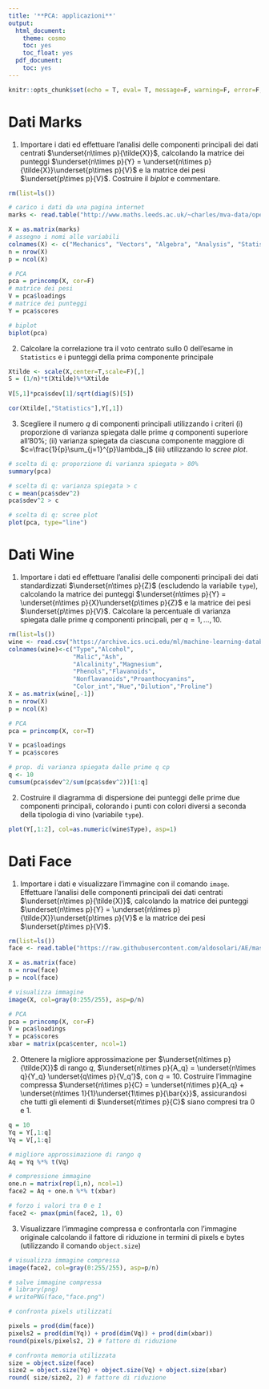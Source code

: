 ```yaml
---
title: '**PCA: applicazioni**'
output:
  html_document:
    theme: cosmo
    toc: yes
    toc_float: yes
  pdf_document:
    toc: yes
---
```


```r
knitr::opts_chunk$set(echo = T, eval= T, message=F, warning=F, error=F, comment=NA, cache=F, R.options=list(width=220))
```


# Dati Marks

1. Importare i dati ed effettuare l'analisi delle componenti principali dei dati centrati $\underset{n\times p}{\tilde{X}}$, calcolando la matrice dei 
punteggi $\underset{n\times p}{Y} = \underset{n\times p}{\tilde{X}}\underset{p\times p}{V}$ e la matrice dei 
pesi $\underset{p\times p}{V}$. Costruire il *biplot* e commentare. 

```r
rm(list=ls())

# carico i dati da una pagina internet
marks <- read.table("http://www.maths.leeds.ac.uk/~charles/mva-data/openclosedbook.dat",header = TRUE)

X = as.matrix(marks)
# assegno i nomi alle variabili
colnames(X) <- c("Mechanics", "Vectors", "Algebra", "Analysis", "Statistics")
n = nrow(X)
p = ncol(X)

# PCA
pca = princomp(X, cor=F)
# matrice dei pesi
V = pca$loadings
# matrice dei punteggi
Y = pca$scores

# biplot
biplot(pca)
```

2. Calcolare la correlazione tra il voto centrato sullo 0 dell'esame in `Statistics` e i punteggi della prima componente principale

```r
Xtilde <- scale(X,center=T,scale=F)[,]
S = (1/n)*t(Xtilde)%*%Xtilde
  
V[5,1]*pca$sdev[1]/sqrt(diag(S)[5])

cor(Xtilde[,"Statistics"],Y[,1])
```

3. Scegliere il numero $q$ di componenti principali utilizzando i 
criteri (i) proporzione di varianza spiegata dalle prime $q$ componenti superiore all'80\%; (ii) varianza spiegata da ciascuna componente maggiore di $c=\frac{1}{p}\sum_{j=1}^{p}\lambda_j$ (iii) utilizzando lo *scree plot*.

```r
# scelta di q: proporzione di varianza spiegata > 80%
summary(pca)

# scelta di q: varianza spiegata > c
c = mean(pca$sdev^2)
pca$sdev^2 > c

# scelta di q: scree plot
plot(pca, type="line")
```

# Dati Wine

1. Importare i dati ed effettuare l'analisi delle componenti principali dei dati standardizzati $\underset{n\times p}{Z}$ (escludendo la variabile `type`), calcolando la matrice dei 
punteggi $\underset{n\times p}{Y} = \underset{n\times p}{X}\underset{p\times p}{Z}$ e la matrice dei 
pesi $\underset{p\times p}{V}$. Calcolare la percentuale di varianza spiegata dalle prime $q$ componenti principali, per $q=1,\ldots,10$. 


```r
rm(list=ls())
wine <- read.csv("https://archive.ics.uci.edu/ml/machine-learning-databases/wine/wine.data", header  = FALSE)
colnames(wine)<-c("Type","Alcohol",
                  "Malic","Ash",
                  "Alcalinity","Magnesium",
                  "Phenols","Flavanoids",
                  "Nonflavanoids","Proanthocyanins",
                  "Color_int","Hue","Dilution","Proline")
X = as.matrix(wine[,-1])
n = nrow(X)
p = ncol(X)

# PCA
pca = princomp(X, cor=T)

V = pca$loadings
Y = pca$scores

# prop. di varianza spiegata dalle prime q cp
q <- 10
cumsum(pca$sdev^2/sum(pca$sdev^2))[1:q]
```

2. Costruire il diagramma di dispersione dei punteggi delle prime due componenti principali, colorando i punti con colori diversi a seconda della tipologia di vino (variabile `type`). 

```r
plot(Y[,1:2], col=as.numeric(wine$Type), asp=1)
```



# Dati Face

1. Importare i dati e visualizzare l'immagine con il comando `image`.  Effettuare l'analisi delle componenti 
principali dei dati centrati $\underset{n\times p}{\tilde{X}}$, calcolando la matrice dei 
punteggi $\underset{n\times p}{Y} = \underset{n\times p}{\tilde{X}}\underset{p\times p}{V}$ e la matrice dei 
pesi $\underset{p\times p}{V}$.


```r
rm(list=ls())
face <- read.table("https://raw.githubusercontent.com/aldosolari/AE/master/dati/face.txt", header=FALSE)

X = as.matrix(face)
n = nrow(face)
p = ncol(face)

# visualizza immagine
image(X, col=gray(0:255/255), asp=p/n)

# PCA
pca = princomp(X, cor=F)
V = pca$loadings
Y = pca$scores
xbar = matrix(pca$center, ncol=1)
```

2. Ottenere la migliore approssimazione per $\underset{n\times p}{\tilde{X}}$ di rango $q$, 
$\underset{n\times p}{A_q} = \underset{n\times q}{Y_q} \underset{q\times p}{V_q'}$, con $q=10$. 
Costruire l'immagine compressa $\underset{n\times p}{C} = \underset{n\times p}{A_q} + \underset{n\times 1}{1}\underset{1\times p}{\bar{x}}$, assicurandosi che tutti gli elementi di $\underset{n\times p}{C}$ siano compresi tra 0 e 1. 

```r
q = 10
Yq = Y[,1:q]
Vq = V[,1:q]

# migliore approssimazione di rango q
Aq = Yq %*% t(Vq)

# compressione immagine
one.n = matrix(rep(1,n), ncol=1)
face2 = Aq + one.n %*% t(xbar)

# forzo i valori tra 0 e 1
face2 <- pmax(pmin(face2, 1), 0)
```

3. Visualizzare l'immagine compressa e confrontarla con l'immagine originale calcolando il fattore di riduzione in termini di pixels e bytes (utilizzando il comando  `object.size`) 

```r
# visualizza immagine compressa
image(face2, col=gray(0:255/255), asp=p/n)

# salve immagine compressa
# library(png)
# writePNG(face,"face.png")

# confronta pixels utilizzati

pixels = prod(dim(face))
pixels2 = prod(dim(Yq)) + prod(dim(Vq)) + prod(dim(xbar))
round(pixels/pixels2, 2) # fattore di riduzione

# confronta memoria utilizzata
size = object.size(face)
size2 = object.size(Yq) + object.size(Vq) + object.size(xbar)
round( size/size2, 2) # fattore di riduzione
```

